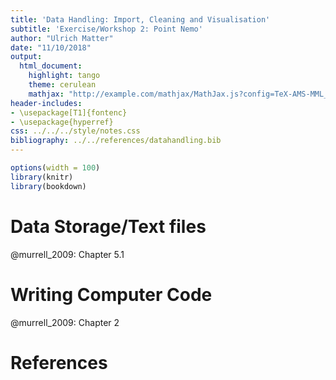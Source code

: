 ```yaml
---
title: 'Data Handling: Import, Cleaning and Visualisation'
subtitle: 'Exercise/Workshop 2: Point Nemo'
author: "Ulrich Matter"
date: "11/10/2018"
output:
  html_document:
    highlight: tango
    theme: cerulean
    mathjax: "http://example.com/mathjax/MathJax.js?config=TeX-AMS-MML_HTMLorMML"
header-includes:
- \usepackage[T1]{fontenc}
- \usepackage{hyperref}
css: ../../../style/notes.css
bibliography: ../../references/datahandling.bib
---
```



```r
options(width = 100)
library(knitr)
library(bookdown)
```

# Data Storage/Text files

@murrell_2009: Chapter 5.1

# Writing Computer Code

@murrell_2009: Chapter 2

# References

